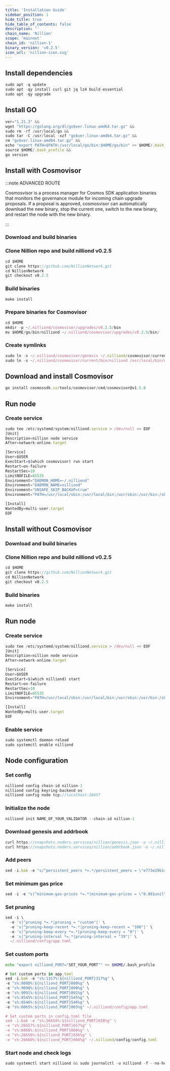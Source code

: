 ```yaml
---
title: 'Installation Guide'
sidebar_position: 1
hide_title: true
hide_table_of_contents: false
description: ''
chain_name: 'Nillion'
scope: 'mainnet'
chain_id: 'nillion-1'
binary_version: 'v0.2.5'
icon_url: 'nillion-icon.svg'
---
```



<PageTitle
  iconUrl="img/nillion-icon.svg"
  title="Nillion Installation Guide"
  chainId="nillion-1"
  version="v0.2.5"
/>

## Install dependencies

```js
sudo apt -q update
sudo apt -qy install curl git jq lz4 build-essential
sudo apt -qy upgrade
```

## Install GO

```js
ver="1.21.3" &&
wget "https://golang.org/dl/go$ver.linux-amd64.tar.gz" &&
sudo rm -rf /usr/local/go &&
sudo tar -C /usr/local -xzf "go$ver.linux-amd64.tar.gz" &&
rm "go$ver.linux-amd64.tar.gz" &&
echo "export PATH=$PATH:/usr/local/go/bin:$HOME/go/bin" >> $HOME/.bash_profile &&
source $HOME/.bash_profile &&
go version
```

## Install with Cosmovisor

:::note ADVANCED ROUTE

Cosmosvisor is a process manager for Cosmos SDK application binaries that monitors the governance module for incoming chain upgrade proposals. If a proposal is approved, cosmosvisor can automatically download the new binary, stop the current one, switch to the new binary, and restart the node with the new binary.

:::

### Download and build binaries

### Clone Nillion repo and build nilliond v0.2.5

```js
cd $HOME
git clone https://github.com/NillionNetwork.git
cd NillionNetwork
git checkout v0.2.5
```

### Build binaries

```js
make install
```

### Prepare binaries for Cosmovisor

```js
cd $HOME
mkdir -p ~/.nilliond/cosmovisor/upgrades/v0.2.5/bin
mv $HOME/go/bin/nilliond ~/.nilliond/cosmovisor/upgrades/v0.2.5/bin/
```

### Create symlinks

```js
sudo ln -s ~/.nilliond/cosmovisor/genesis ~/.nilliond/cosmovisor/current -f
sudo ln -s ~/.nilliond/cosmovisor/current/bin/nilliond /usr/local/bin/nilliond -f
```

## Download and install Cosmovisor

```js
go install cosmossdk.io/tools/cosmovisor/cmd/cosmovisor@v1.5.0
```

## Run node

### Create service

```js
sudo tee /etc/systemd/system/nilliond.service > /dev/null << EOF
[Unit]
Description=nillion node service
After=network-online.target

[Service]
User=$USER
ExecStart=$(which cosmovisor) run start
Restart=on-failure
RestartSec=10
LimitNOFILE=65535
Environment="DAEMON_HOME=~/.nilliond"
Environment="DAEMON_NAME=nilliond"
Environment="UNSAFE_SKIP_BACKUP=true"
Environment="PATH=/usr/local/sbin:/usr/local/bin:/usr/sbin:/usr/bin:/sbin:/bin:/usr/games:/usr/local/games:/snap/bin:~/.nilliond/cosmovisor/current/bin"

[Install]
WantedBy=multi-user.target
EOF
```

## Install without Cosmovisor

### Download and build binaries

### Clone Nillion repo and build nilliond v0.2.5

```js
cd $HOME
git clone https://github.com/NillionNetwork.git
cd NillionNetwork
git checkout v0.2.5
```

### Build binaries

```js
make install
```

## Run node

### Create service

```js
sudo tee /etc/systemd/system/nilliond.service > /dev/null << EOF
[Unit]
Description=nillion node service
After=network-online.target

[Service]
User=$USER
ExecStart=$(which nilliond) start
Restart=on-failure
RestartSec=10
LimitNOFILE=65535
Environment="PATH=/usr/local/sbin:/usr/local/bin:/usr/sbin:/usr/bin:/sbin:/bin:/usr/games:/usr/local/games:/snap/bin"

[Install]
WantedBy=multi-user.target
EOF
```

### Enable service

```js
sudo systemctl daemon-reload
sudo systemctl enable nilliond
```

## Node configuration

### Set config

```js
nilliond config chain-id nillion-1
nilliond config keyring-backend os
nilliond config node tcp://localhost:26657
```

### Initialize the node

```js
nilliond init NAME_OF_YOUR_VALIDATOR --chain-id nillion-1
```

### Download genesis and addrbook

```js
curl https://snapshots.noders.services/nillion/genesis.json -o ~/.nilliond/config/genesis.json
curl https://snapshots.noders.services/nillion/addrbook.json -o ~/.nilliond/config/addrbook.json
```

### Add peers

```js
sed -i.bak -e "s/^persistent_peers *=.*/persistent_peers = \"e773e29b14899ca4ce83a58109d85b46402d93ad@nillion-rpc.noders.services:29856\"/" ~/.nilliond/config/config.toml
```

### Set minimum gas price

```js
sed -i -e "s|^minimum-gas-prices *=.*|minimum-gas-prices = \"0.001unil\"|" ~/.nilliond/config/app.toml
```

### Set pruning

```js
sed -i \
  -e 's|^pruning *=.*|pruning = "custom"|' \
  -e 's|^pruning-keep-recent *=.*|pruning-keep-recent = "100"|' \
  -e 's|^pruning-keep-every *=.*|pruning-keep-every = "0"|' \
  -e 's|^pruning-interval *=.*|pruning-interval = "19"|' \
  ~/.nilliond/config/app.toml
```

### Set custom ports

```bash
echo "export nilliond_PORT="SET_YOUR_PORT"" >> $HOME/.bash_profile
```

```js
# Set custom ports in app.toml
sed -i.bak -e "s%:1317%:${nilliond_PORT}317%g" \
-e "s%:8080%:${nilliond_PORT}080%g" \
-e "s%:9090%:${nilliond_PORT}090%g" \
-e "s%:9091%:${nilliond_PORT}091%g" \
-e "s%:8545%:${nilliond_PORT}545%g" \
-e "s%:8546%:${nilliond_PORT}546%g" \
-e "s%:6065%:${nilliond_PORT}065%g" ~/.nilliond/config/app.toml

# Set custom ports in config.toml file
sed -i.bak -e "s%:26658%:${nilliond_PORT}658%g" \
-e "s%:26657%:${nilliond_PORT}657%g" \
-e "s%:6060%:${nilliond_PORT}060%g" \
-e "s%:26656%:${nilliond_PORT}656%g" \
-e "s%:26660%:${nilliond_PORT}660%g" ~/.nilliond/config/config.toml
```

### Start node and check logs

```js
sudo systemctl start nilliond && sudo journalctl -u nilliond -f --no-hostname -o cat
```
